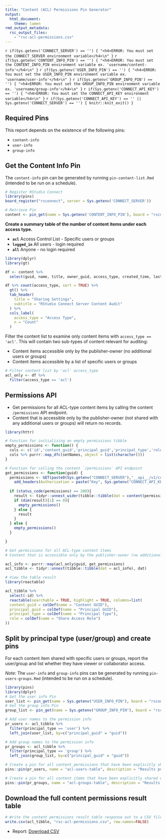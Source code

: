 ```yaml
---
title: "Content (ACL) Permissions Pin Generator"
output: 
  html_document:
    theme: lumen
rmd_output_metadata:
  rsc_output_files:
    - "rsc-acl-permissions.csv"
---
```


`r if(Sys.getenv('CONNECT_SERVER') == '') { "<h4>ERROR: You must set the CONNECT_SERVER environment variable</h4>\n" }`
`r if(Sys.getenv('CONTENT_INFO_PIN') == '') { "<h4>ERROR: You must set the CONTENT_INFO_PIN environment variable ex. 'username/content-info'</h4>\n" }` 
`r if(Sys.getenv('USER_INFO_PIN') == '') { "<h4>ERROR: You must set the USER_INFO_PIN environment variable ex. 'username/user-info'</h4>\n" }` 
`r if(Sys.getenv('GROUP_INFO_PIN') == '') { "<h4>ERROR: You must set the GROUP_INFO_PIN environment variable ex. 'username/group-info'</h4>\n" }` 
`r if(Sys.getenv('CONNECT_API_KEY') == '') { "<h4>ERROR: You must set the CONNECT_API_KEY environment variable</h4>\n" }` 
`r if(Sys.getenv('CONNECT_API_KEY') == '' || Sys.getenv('CONNECT_SERVER') == '') { knitr::knit_exit() }`

## Required Pins
This report depends on the existence of the following pins:

- `content-info`
- `user-info`
- `group-info`

## Get the Content Info Pin
The `content-info` pin can be generated by running `pin-content-list.Rmd` (intended to be run on a schedule). 

```r
# Register RStudio Connect
library(pins)
board_register("rsconnect", server = Sys.getenv('CONNECT_SERVER'))

# Retrieve Pin
content <- pin_get(name = Sys.getenv('CONTENT_INFO_PIN'), board = "rsconnect")
```

**Create a summary table of the number of content items under each access type.**

- **`acl`** Access Control List - Specific users or groups
- **`logged_in`** All users - login required
- **`all`** Anyone - no login required

```r
library(dplyr)
library(gt)

df <- content %>%
  select(guid, name, title, owner_guid, access_type, created_time, last_deployed_time, content_url, dashboard_url)

df %>% count(access_type, sort = TRUE) %>%
  gt() %>%
  tab_header(
    title = "Sharing Settings",
    subtitle = "RStudio Connect Server Content Audit"
  ) %>%
  cols_label(
    access_type = "Access Type",
    n = "Count"
  )
```

Filter the content list to examine only content items with `access_type == 'acl'`. This will contain two sub-types of content relevant for auditing: 

- Content items accessible only by the publisher-owner (no additional users or groups)
- Content items accessible by a list of specific users or groups

```r

# Filter content list by 'acl' access_type
acl_only <- df %>%
  filter(access_type == 'acl')
```

## Permissions API

- Get permissions for all ACL-type content items by calling the content `/permissions` API endpoint.
- Content that is accessible only by the publisher-owner (not shared with any additional users or groups) will return no records.

```r
library(httr)

# Function for initializing an empty permissions tibble
empty_permissions <- function() {
  cols <- c('id','content_guid','principal_guid','principal_type','role')
  cols %>% purrr::map_dfc(setNames, object = list(character()))
}

# Function for calling the content `/permissions` API endpoint
get_permissions <- function(guid) {
  permissions <- GET(paste0(Sys.getenv("CONNECT_SERVER"),"__api__/v1/content/",guid,"/permissions"),
    add_headers(Authorization = paste("Key", Sys.getenv("CONNECT_API_KEY"))))
  
  if (status_code(permissions) == 200){
    result <- tidyr::unnest_wider(tibble::tibble(dat = content(permissions)), dat)
    if (dim(result)[1] == 0){
      empty_permissions() 
    } else {
      result
    }
  } else {
    empty_permissions()
  }

}

# Get permissions for all ACL-type content items
# Content that is accessible only by the publisher-owner (no additional users or groups) will return no records

acl_info <- purrr::map(acl_only$guid, get_permissions)
acl_tibble <- tidyr::unnest(tibble::tibble(dat = acl_info), dat)

# View the table result
library(reactable)

acl_tibble %>%
  select(-id) %>%
  reactable(searchable = TRUE, highlight = TRUE, columns=list(
  content_guid = colDef(name = "Content GUID"),
  principal_guid = colDef(name = "Principal GUID"),
  principal_type = colDef(name = "Principal Type"),
  role = colDef(name = "Share Access Role")
))
```

## Split by principal type (user/group) and create pins

For each content item shared with specific users or groups, report the user/group and list whether they have viewer or collaborator access.

_Note:_ The `user-info` and `group-info` pins can be generated by running `pin-users-groups.Rmd` (intended to be run on a schedule). 

```r
library(pins)
library(dplyr)
# Get the user info Pin
user_list <- pin_get(name = Sys.getenv("USER_INFO_PIN"), board = "rsconnect")
# Get the group info Pin
group_list <- pin_get(name = Sys.getenv("GROUP_INFO_PIN"), board = "rsconnect")

# Add user names to the permission info
pr_users <- acl_tibble %>% 
  filter(principal_type == 'user') %>%
  left_join(user_list, by=c("principal_guid" = "guid"))

# Add group names to the permission info
pr_groups <- acl_tibble %>%
  filter(principal_type == 'group') %>%
  left_join(group_list, by=c("principal_guid" = "guid"))
```


```r
# Create a pin for all content permissions that have been explicitly shared with other (specific) users.
pins::pin(pr_users, name = "acl-users-table", description = "Results pulled from the content /permissions API, where the content has been shared with a user.", board = "rsconnect")

# Create a pin for all content items that have been explicitly shared with specific groups.
pins::pin(pr_groups, name = "acl-groups-table", description = "Results pulled from the content /permissions API, where the content has been shared with a group.", board = "rsconnect")
```

## Download the full content permissions result table

```r

# Write the content permissions result table response out to a CSV file for download
write.csv(acl_tibble, "rsc-acl-permissions.csv", row.names=FALSE)
```

- Report: [Download CSV](rsc-acl-permissions.csv)
